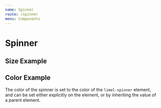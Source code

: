 ```yaml
---
name: Spinner
route: /spinner
menu: Components
---
```


# Spinner

<limel-props name="limel-spinner" />

## Size Example

<limel-example name="limel-example-spinner" />

## Color Example

The color of the spinner is set to the color of the `limel-spinner` element, and can be set either explicitly on the element, or by inheriting the value of a parent element.

<limel-example name="limel-example-spinner-color" />
